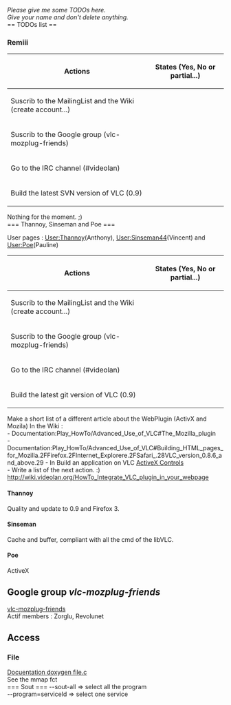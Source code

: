 ''Please give me some TODOs here.''<br />
''Give your name and don't delete anything.''<br /> 
== TODOs list ==
=== Remiii ===
{| class="wikitable"
! Actions !! States (Yes, No or partial...)
|-
| Suscrib to the MailingList and the Wiki (create account...) || {{yes}}
|-
| Suscrib to the Google group (vlc-mozplug-friends) || {{yes}}
|-
| Go to the IRC channel (#videolan) || {{yes}}
|- 
| Build the latest SVN version of VLC (0.9) || {{yes}}
|}
Nothing for the moment. ;)<br />
=== Thannoy, Sinseman and Poe ===

User pages : [[User:Thannoy]](Anthony), [[User:Sinseman44]](Vincent) and [[User:Poe]](Pauline)

{| class="wikitable"
! Actions !! States (Yes, No or partial...)
|-
| Suscrib to the MailingList and the Wiki (create account...) || {{yes}}
|-
| Suscrib to the Google group (vlc-mozplug-friends) || {{partial}}
|-
| Go to the IRC channel (#videolan) || {{yes}}
|- 
| Build the latest git version of VLC (0.9) || {{yes}}
|}


Make a short list of a different article about the WebPlugin (ActivX and Mozila)
In the Wiki :<br />
- Documentation:Play_HowTo/Advanced_Use_of_VLC#The_Mozilla_plugin<br />
- Documentation:Play_HowTo/Advanced_Use_of_VLC#Building_HTML_pages_for_Mozilla.2FFirefox.2FInternet_Explorere.2FSafari_.28VLC_version_0.8.6_and_above.29
- In Build an application on VLC [http://wiki.videolan.org/ActiveX_Controls ActiveX Controls]<br />
- Write a list of the next action. :)<br />
http://wiki.videolan.org/HowTo_Integrate_VLC_plugin_in_your_webpage<br />

==== Thannoy ====
Quality and update to 0.9 and Firefox 3.

==== Sinseman ====
Cache and buffer, compliant with all the cmd of the libVLC.

==== Poe ====
ActiveX

== Google group ''vlc-mozplug-friends'' ==
[http://groups.google.fr/group/vlc-mozplug-friends vlc-mozplug-friends]<br />
Actif members : Zorglu, Revolunet

== Access ==
=== File ===
[http://www.videolan.org/developers/vlc/doc/doxygen/html/modules_2access_2file_8c.html Docuentation doxygen file.c]<br />
See the mmap fct<br />
=== Sout ===
--sout-all => select all the program<br />
--program=serviceId => select one service<br />